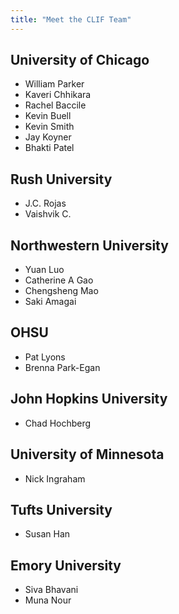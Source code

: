 ```yaml
---
title: "Meet the CLIF Team"
---
```


## University of Chicago

* William Parker
* Kaveri Chhikara
* Rachel Baccile
* Kevin Buell
* Kevin Smith
* Jay Koyner
* Bhakti Patel

## Rush University

* J.C. Rojas
* Vaishvik C.

## Northwestern University

* Yuan Luo
* Catherine A Gao
* Chengsheng Mao 
* Saki Amagai

## OHSU

* Pat Lyons
* Brenna Park-Egan

## John Hopkins University

* Chad Hochberg

## University of Minnesota

* Nick Ingraham

## Tufts University

* Susan Han

## Emory University

* Siva Bhavani
* Muna Nour